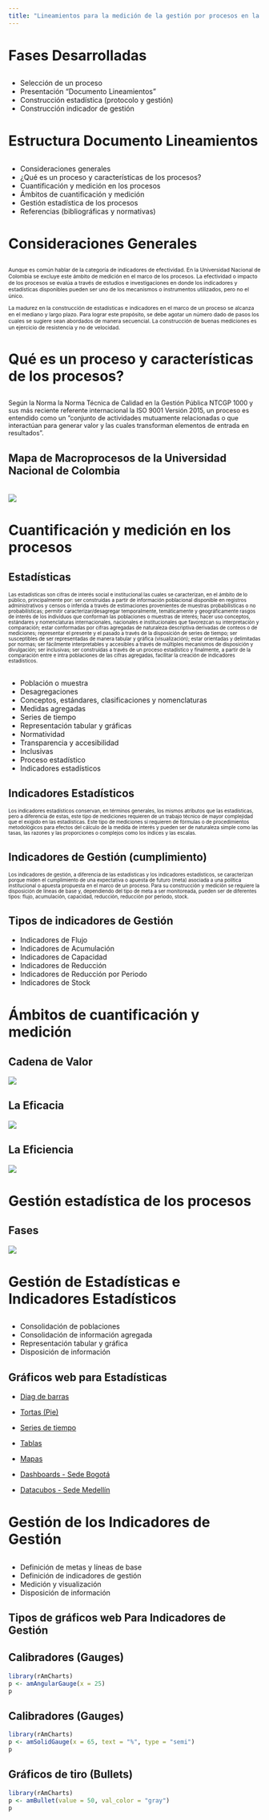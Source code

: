 ```yaml
---
title: "Lineamientos para la medición de la gestión por procesos en la UN <br> <br> <h3 style=color:red;>(Piloto Icontec)</h3>"
---
```



# Fases Desarrolladas

## 

* Selección de un proceso 
* Presentación "Documento Lineamientos"
* Construcción estadística (protocolo y gestión)
* Construcción indicador de gestión

# Estructura Documento Lineamientos

## 

* Consideraciones generales
* ¿Qué es un proceso y características de los procesos?
* Cuantificación y medición en los procesos
* Ámbitos de cuantificación y medición
* Gestión estadística de los procesos
* Referencias (bibliográficas y normativas)

# Consideraciones Generales

##

<p style="font-size:75%;"> 
Aunque es común hablar de la categoría de indicadores de efectividad. En la Universidad Nacional de Colombia se excluye este ámbito de medición en el marco de los procesos. La efectividad o impacto de los procesos se evalúa a través de estudios e investigaciones en donde los indicadores y estadísticas disponibles pueden ser uno de los mecanismos o instrumentos utilizados, pero no el único. 
</p>

<p style="font-size:75%;"> 
La madurez en la construcción de estadísticas e indicadores en el marco de un proceso se alcanza en el mediano y largo plazo. Para lograr este propósito, se debe agotar un número dado de pasos los cuales se sugiere sean abordados de manera secuencial. La construcción de buenas mediciones es un ejercicio de resistencia y no de velocidad.
</p>

# Qué es un proceso y características de los procesos?

##

<p style="font-size:90%;"> 
Según la Norma la Norma Técnica de Calidad en la Gestión Pública NTCGP 1000 y sus más reciente referente internacional la ISO 9001 Versión 2015, un proceso es entendido como un “conjunto de actividades mutuamente relacionadas o que interactúan para generar valor y las cuales transforman elementos de entrada en resultados”.
</p>

## Mapa de Macroprocesos de la Universidad Nacional de Colombia

<br>
 ![](Imagenes/Mapa.png)

# Cuantificación y medición en los procesos

## Estadísticas


<p style="font-size:70%;"> 
Las estadísticas son cifras de interés social e institucional las cuales se caracterizan, en el ámbito de lo público, principalmente por: ser construidas a partir  de información poblacional  disponible en registros administrativos y censos o inferida a través de estimaciones provenientes de muestras probabilísticas o no probabilísticas; permitir caracterizar/desagregar temporalmente, temáticamente y geográficamente rasgos de interés de los individuos que conforman las poblaciones  o muestras de interés; hacer uso conceptos, estándares y nomenclaturas internacionales, nacionales e institucionales que favorezcan su interpretación y comparación;  estar conformadas por cifras agregadas de naturaleza descriptiva derivadas de conteos o de mediciones; representar el presente y el pasado a través de la disposición de series de tiempo; ser susceptibles de ser representadas de manera tabular y gráfica (visualización); estar orientadas y delimitadas por normas; ser fácilmente interpretables y accesibles a través de múltiples mecanismos de disposición y divulgación; ser inclusivas; ser construidas a través de un proceso estadístico y finalmente, a partir de la comparación entre e intra poblaciones de las cifras agregadas, facilitar la creación de indicadores estadísticos.
</p>

##

* Población o muestra
*	Desagregaciones
*	Conceptos, estándares, clasificaciones y nomenclaturas
*	Medidas agregadas
* Series de tiempo
*	Representación tabular y gráficas
*	Normatividad
*	Transparencia y accesibilidad
*	Inclusivas
*	Proceso estadístico
*	Indicadores estadísticos


## Indicadores Estadísticos

<p style="font-size:70%;"> 
Los indicadores estadísticos conservan, en términos generales, los mismos atributos que las estadísticas, pero a diferencia de estas, este tipo de mediciones requieren de un trabajo técnico de mayor complejidad que el exigido en las estadísticas. Este tipo de mediciones sí requieren de fórmulas o de procedimientos metodológicos para efectos del cálculo de la medida de interés y pueden ser de naturaleza simple como las tasas, las razones y las proporciones o complejos como los índices y las escalas.
</p>

## Indicadores de Gestión (cumplimiento)

<p style="font-size:70%;"> 
Los indicadores de gestión, a diferencia de las estadísticas y los indicadores estadísticos, se caracterizan porque miden el cumplimiento de una expectativa o apuesta de futuro (meta) asociada a una política institucional o apuesta propuesta en el marco de un proceso. Para su construcción y medición se requiere la disposición de líneas de base y, dependiendo del tipo de meta a ser monitoreada, pueden ser de diferentes tipos: flujo, acumulación, capacidad, reducción, reducción por periodo, stock. 
</p>

## Tipos de indicadores de Gestión

* Indicadores de Flujo 
* Indicadores de Acumulación
* Indicadores de Capacidad
* Indicadores de Reducción
* Indicadores de Reducción por Periodo
* Indicadores de Stock

# Ámbitos de cuantificación y medición

## Cadena de Valor

![](Imagenes/Valor.png)

## La Eficacia

![](Imagenes/Eficacia.png)

## La Eficiencia

![](Imagenes/Eficiencia.png)

# Gestión estadística de los procesos

## Fases

![](Imagenes/Fases.png)


# Gestión de Estadísticas e Indicadores Estadísticos

## 

 * Consolidación de poblaciones
 * Consolidación de información agregada
 * Representación tabular y gráfica
 * Disposición de información 

## Gráficos web para Estadísticas

* [Diag de barras](https://estadisticaun.github.io/Graficos/Series/J1_G2_I1_PEAMA_F5.html)

* [Tortas (Pie)](https://estadisticaun.github.io/Graficos/Series/J1_G2_I1_ADMITIDOS_F4.html)

* [Series de tiempo](https://estadisticaun.github.io/Graficos/Series/J1_G2_I1_ADMITIDOS_F16.html)

* [Tablas](https://estadisticaun.github.io/Graficos/Series/J1_G2_I1_ADMITIDO_F17.html)

* [Mapas](https://estadisticaun.github.io/Graficos/Mapas/municipios1.html)

* [Dashboards - Sede Bogotá](http://planeacion.bogota.unal.edu.co/y9vkWipGjuD8-10.html)

* [Datacubos - Sede Medellín](http://planeacion.medellin.unal.edu.co/estadisticas/gestor-de-informacion.html)


# Gestión de los Indicadores de Gestión

##

* Definición de metas y líneas de base
* Definición de indicadores de gestión
* Medición y visualización
* Disposición de información


## Tipos de gráficos web Para Indicadores de Gestión

## Calibradores (Gauges)

```r
library(rAmCharts)
p <- amAngularGauge(x = 25)
p
```


## Calibradores (Gauges)

```r
library(rAmCharts)
p <- amSolidGauge(x = 65, text = "%", type = "semi")
p
```

## Gráficos de tiro (Bullets)

```r
library(rAmCharts)
p <- amBullet(value = 50, val_color = "gray")
p
```


